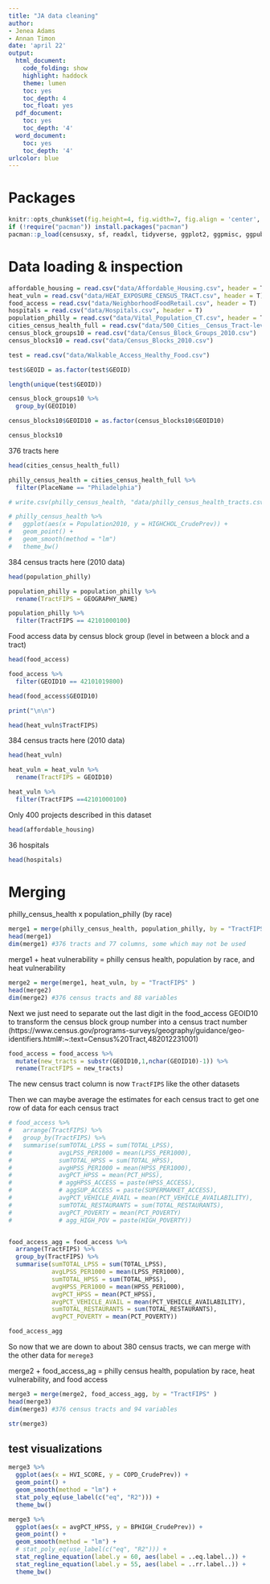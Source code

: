 ```yaml
---
title: "JA data cleaning"
author:
- Jenea Adams
- Annan Timon
date: 'april 22'
output:
  html_document:
    code_folding: show
    highlight: haddock
    theme: lumen
    toc: yes
    toc_depth: 4
    toc_float: yes
  pdf_document:
    toc: yes
    toc_depth: '4'
  word_document:
    toc: yes
    toc_depth: '4'
urlcolor: blue  
---
```


# Packages 


```r
knitr::opts_chunk$set(fig.height=4, fig.width=7, fig.align = 'center', warning = F)
if (!require("pacman")) install.packages("pacman")
pacman::p_load(censusxy, sf, readxl, tidyverse, ggplot2, ggpmisc, ggpubr) 
```


# Data loading & inspection

```r
affordable_housing = read.csv("data/Affordable_Housing.csv", header = T)
heat_vuln = read.csv("data/HEAT_EXPOSURE_CENSUS_TRACT.csv", header = T)
food_access = read.csv("data/NeighborhoodFoodRetail.csv", header = T)
hospitals = read.csv("data/Hospitals.csv", header = T)
population_philly = read.csv("data/Vital_Population_CT.csv", header = T)
cities_census_health_full = read.csv("data/500_Cities__Census_Tract-level_Data__GIS_Friendly_Format___2019_release.csv",header = T)
census_block_groups10 = read.csv("data/Census_Block_Groups_2010.csv")
census_blocks10 = read.csv("data/Census_Blocks_2010.csv")
```




```r
test = read.csv("data/Walkable_Access_Healthy_Food.csv")

test$GEOID = as.factor(test$GEOID)

length(unique(test$GEOID))
```


```r
census_block_groups10 %>%
  group_by(GEOID10)
```



```r
census_blocks10$GEOID10 = as.factor(census_blocks10$GEOID10)

census_blocks10
```



376 tracts here
```r
head(cities_census_health_full)

philly_census_health = cities_census_health_full %>%
  filter(PlaceName == "Philadelphia")

# write.csv(philly_census_health, "data/philly_census_health_tracts.csv") #376 tracts

```


```r
# philly_census_health %>%
#   ggplot(aes(x = Population2010, y = HIGHCHOL_CrudePrev)) + 
#   geom_point() + 
#   geom_smooth(method = "lm")
#   theme_bw()
```

384 census tracts here (2010 data)
```r
head(population_philly)

population_philly = population_philly %>%
  rename(TractFIPS = GEOGRAPHY_NAME) 

population_philly %>%
  filter(TractFIPS == 42101000100)
```


Food access data by census block group (level in between a block and a tract)
```r
head(food_access)

food_access %>%
  filter(GEOID10 == 42101019800)
```

```r


head(food_access$GEOID10)

print("\n\n")

head(heat_vuln$TractFIPS)
```


384 census tracts here (2010 data)
```r
head(heat_vuln)

heat_vuln = heat_vuln %>%
  rename(TractFIPS = GEOID10)

heat_vuln %>%
  filter(TractFIPS ==42101000100)
```



Only 400 projects described in this dataset
```r
head(affordable_housing)
```


36 hospitals 
```r
head(hospitals)
```



# Merging 

philly_census_health x population_philly (by race) 
```r
merge1 = merge(philly_census_health, population_philly, by = "TractFIPS")
head(merge1)
dim(merge1) #376 tracts and 77 columns, some which may not be used 

```

merge1 + heat vulnerability = philly census health, population by race, and heat vulnerability
```r
merge2 = merge(merge1, heat_vuln, by = "TractFIPS" )
head(merge2)
dim(merge2) #376 census tracts and 88 variables 

```


Next we just need to separate out the last digit in the food_access GEOID10 to transform the census block group number into a census tract number (https://www.census.gov/programs-surveys/geography/guidance/geo-identifiers.html#:~:text=Census%20Tract,482012231001)

```r
food_access = food_access %>%
  mutate(new_tracts = substr(GEOID10,1,nchar(GEOID10)-1)) %>%
  rename(TractFIPS = new_tracts)
```

The new census tract column is now ``TractFIPS`` like the other datasets


Then we can maybe average the estimates for each census tract to get one row of data for each census tract 
```r
# food_access %>%
#   arrange(TractFIPS) %>%
#   group_by(TractFIPS) %>%
#   summarise(sumTOTAL_LPSS = sum(TOTAL_LPSS),
#             avgLPSS_PER1000 = mean(LPSS_PER1000), 
#             sumTOTAL_HPSS = sum(TOTAL_HPSS),
#             avgHPSS_PER1000 = mean(HPSS_PER1000), 
#             avgPCT_HPSS = mean(PCT_HPSS), 
#             # aggHPSS_ACCESS = paste(HPSS_ACCESS), 
#             # aggSUP_ACCESS = paste(SUPERMARKET_ACCESS), 
#             avgPCT_VEHICLE_AVAIL = mean(PCT_VEHICLE_AVAILABILITY),
#             sumTOTAL_RESTAURANTS = sum(TOTAL_RESTAURANTS), 
#             avgPCT_POVERTY = mean(PCT_POVERTY)
#             # agg_HIGH_POV = paste(HIGH_POVERTY))


food_access_agg = food_access %>%
  arrange(TractFIPS) %>%
  group_by(TractFIPS) %>%
  summarise(sumTOTAL_LPSS = sum(TOTAL_LPSS),
            avgLPSS_PER1000 = mean(LPSS_PER1000),
            sumTOTAL_HPSS = sum(TOTAL_HPSS),
            avgHPSS_PER1000 = mean(HPSS_PER1000),
            avgPCT_HPSS = mean(PCT_HPSS),
            avgPCT_VEHICLE_AVAIL = mean(PCT_VEHICLE_AVAILABILITY),
            sumTOTAL_RESTAURANTS = sum(TOTAL_RESTAURANTS),
            avgPCT_POVERTY = mean(PCT_POVERTY))

food_access_agg
```

So now that we are down to about 380 census tracts, we can merge with the other data for ``merege3`` 


merge2 + food_access_ag = philly census health, population by race, heat vulnerability, and food access
```r
merge3 = merge(merge2, food_access_agg, by = "TractFIPS" )
head(merge3)
dim(merge3) #376 census tracts and 94 variables 

```


```r
str(merge3)
```


## test visualizations 
```r
merge3 %>%
  ggplot(aes(x = HVI_SCORE, y = COPD_CrudePrev)) + 
  geom_point() +
  geom_smooth(method = "lm") + 
  stat_poly_eq(use_label(c("eq", "R2"))) + 
  theme_bw()
```

```r
merge3 %>%
  ggplot(aes(x = avgPCT_HPSS, y = BPHIGH_CrudePrev)) + 
  geom_point() +
  geom_smooth(method = "lm") + 
  # stat_poly_eq(use_label(c("eq", "R2"))) + 
  stat_regline_equation(label.y = 60, aes(label = ..eq.label..)) +
  stat_regline_equation(label.y = 55, aes(label = ..rr.label..)) +
  theme_bw()
```

